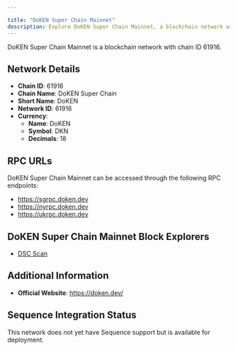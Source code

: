 ```yaml
---

title: "DoKEN Super Chain Mainnet"
description: Explore DoKEN Super Chain Mainnet, a blockchain network with chain ID 61916. Learn about its native currency, DoKEN, and how to interact with the network.
---
```




DoKEN Super Chain Mainnet is a blockchain network with chain ID 61916.

## Network Details

- **Chain ID**: 61916
- **Chain Name**: DoKEN Super Chain
- **Short Name**: DoKEN
- **Network ID**: 61916
- **Currency**: 
  - **Name**: DoKEN
  - **Symbol**: DKN
  - **Decimals**: 18

## RPC URLs

DoKEN Super Chain Mainnet can be accessed through the following RPC endpoints:

- https://sgrpc.doken.dev
- https://nyrpc.doken.dev
- https://ukrpc.doken.dev

## DoKEN Super Chain Mainnet Block Explorers

- [DSC Scan](https://explore.doken.dev)

## Additional Information

- **Official Website**: https://doken.dev/

## Sequence Integration Status

This network does not yet have Sequence support but is available for deployment.
